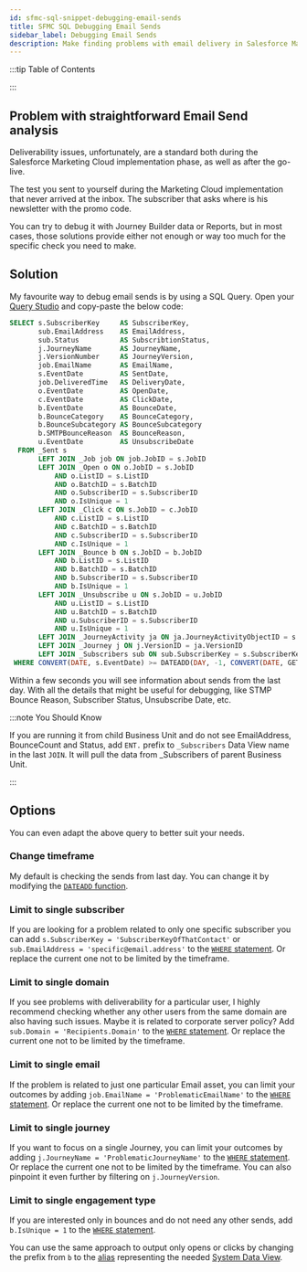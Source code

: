 ```yaml
---
id: sfmc-sql-snippet-debugging-email-sends
title: SFMC SQL Debugging Email Sends
sidebar_label: Debugging Email Sends
description: Make finding problems with email delivery in Salesforce Marketing Cloud great again. SQL with Query Studio to the rescue.
---
```



<LeadText content='Make finding problems with email delivery in Salesforce Marketing Cloud great again. SQL with the Query Studio to the rescue.' />

:::tip Table of Contents

<TOCInline toc={toc} />

:::

## Problem with straightforward Email Send analysis

Deliverability issues, unfortunately, are a standard both during the Salesforce Marketing Cloud implementation phase, as well as after the go-live.

The test you sent to yourself during the Marketing Cloud implementation that never arrived at the inbox. The subscriber that asks where is his newsletter with the promo code.

You can try to debug it with Journey Builder data or Reports, but in most cases, those solutions provide either not enough or way too much for the specific check you need to make.

## Solution

My favourite way to debug email sends is by using a SQL Query. Open your [Query Studio](./sfmc-sql-basics.mdx#query-studio) and copy-paste the below code:

```sql
SELECT s.SubscriberKey     AS SubscriberKey,
       sub.EmailAddress    AS EmailAddress,
       sub.Status          AS SubscribtionStatus,
       j.JourneyName       AS JourneyName,
       j.VersionNumber     AS JourneyVersion,
       job.EmailName       AS EmailName,
       s.EventDate         AS SentDate,
       job.DeliveredTime   AS DeliveryDate,
       o.EventDate         AS OpenDate,
       c.EventDate         AS ClickDate,
       b.EventDate         AS BounceDate,
       b.BounceCategory    AS BounceCategory,
       b.BounceSubcategory AS BounceSubcategory
       b.SMTPBounceReason  AS BounceReason,
       u.EventDate         AS UnsubscribeDate
  FROM _Sent s
       LEFT JOIN _Job job ON job.JobID = s.JobID
       LEFT JOIN _Open o ON o.JobID = s.JobID
           AND o.ListID = s.ListID
           AND o.BatchID = s.BatchID
           AND o.SubscriberID = s.SubscriberID
           AND o.IsUnique = 1
       LEFT JOIN _Click c ON s.JobID = c.JobID
           AND c.ListID = s.ListID
           AND c.BatchID = s.BatchID
           AND c.SubscriberID = s.SubscriberID
           AND c.IsUnique = 1
       LEFT JOIN _Bounce b ON s.JobID = b.JobID
           AND b.ListID = s.ListID
           AND b.BatchID = s.BatchID
           AND b.SubscriberID = s.SubscriberID
           AND b.IsUnique = 1
       LEFT JOIN _Unsubscribe u ON s.JobID = u.JobID
           AND u.ListID = s.ListID
           AND u.BatchID = s.BatchID
           AND u.SubscriberID = s.SubscriberID
           AND u.IsUnique = 1
       LEFT JOIN _JourneyActivity ja ON ja.JourneyActivityObjectID = s.TriggererSendDefinitionObjectID
       LEFT JOIN _Journey j ON j.VersionID = ja.VersionID
       LEFT JOIN _Subscribers sub ON sub.SubscriberKey = s.SubscriberKey
 WHERE CONVERT(DATE, s.EventDate) >= DATEADD(DAY, -1, CONVERT(DATE, GETDATE()))
```

Within a few seconds you will see information about sends from the last day. With all the details that might be useful for debugging, like STMP Bounce Reason, Subscriber Status, Unsubscribe Date, etc.

:::note You Should Know

If you are running it from child Business Unit and do not see EmailAddress, BounceCount and Status, add `ENT.` prefix to `_Subscribers` Data View name in the last `JOIN`. It will pull the data from _Subscribers of parent Business Unit.

:::

## Options

You can even adapt the above query to better suit your needs.

### Change timeframe

My default is checking the sends from last day. You can change it by modifying the [`DATEADD` function](./sfmc-sql-date-functions.mdx#dateadd).

### Limit to single subscriber

If you are looking for a problem related to only one specific subscriber you can add `s.SubscriberKey = 'SubscriberKeyOfThatContact'` or `sub.EmailAddress = 'specific@email.address'` to the [`WHERE` statement](./sfmc-sql-where.mdx#logical-operators). Or replace the current one not to be limited by the timeframe.

### Limit to single domain

If you see problems with deliverability for a particular user, I highly recommend checking whether any other users from the same domain are also having such issues. Maybe it is related to corporate server policy? Add `sub.Domain = 'Recipients.Domain'` to the [`WHERE` statement](./sfmc-sql-where.mdx#logical-operators). Or replace the current one not to be limited by the timeframe.

### Limit to single email

If the problem is related to just one particular Email asset, you can limit your outcomes by adding `job.EmailName = 'ProblematicEmailName'` to the [`WHERE` statement](./sfmc-sql-where.mdx#logical-operators). Or replace the current one not to be limited by the timeframe.

### Limit to single journey

If you want to focus on a single Journey, you can limit your outcomes by adding `j.JourneyName = 'ProblematicJourneyName'` to the [`WHERE` statement](./sfmc-sql-where.mdx#logical-operators). Or replace the current one not to be limited by the timeframe. You can also pinpoint it even further by filtering on `j.JourneyVersion`.

### Limit to single engagement type

If you are interested only in bounces and do not need any other sends, add `b.IsUnique = 1` to the [`WHERE` statement](./sfmc-sql-where.mdx#logical-operators).

You can use the same approach to output only opens or clicks by changing the prefix from `b` to the [alias](./sfmc-sql-join.mdx#table-name-prefix) representing the needed [System Data View](../config/sfmc-config-system-data-views.mdx).
